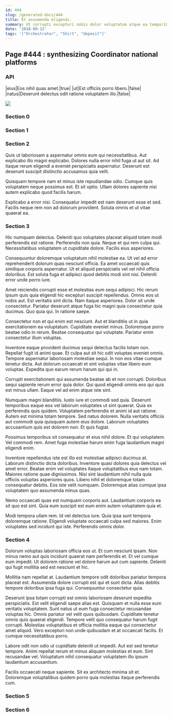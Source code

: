 ```yaml
---
id: 444
slug: /generated-docs/444
title: Et assumenda eligendi.
summary: Ut corrupti excepturi nobis dolor voluptatum atque ea temporibus.
date: '2018-09-12'
tags: '["Orchestrator", "Shirt", "deposit"]'
---
```

## Page #444 : synthesizing Coordinator national platforms

### API

|eius|Eos nihil quas amet.|true|
|ut|Est officiis porro libero.|false|
|natus|Deserunt delectus odit ratione voluptatem illo.|false|


![](/assets/cats-1.jpg)

### Section 0

### Section 1

### Section 2
Quis ut laboriosam a aspernatur omnis eum qui necessitatibus. Aut explicabo illo magni explicabo. Dolores nulla error nihil fuga ut aut sit. Ad itaque rerum eligendi a eveniet perspiciatis aspernatur. Deserunt est deserunt suscipit distinctio accusamus quia velit.
 Quisquam tempore nam et minus iste repudiandae odio. Cumque quis voluptatem neque possimus est. Et sit optio. Ullam dolores sapiente nisi autem explicabo quod facilis harum.
 Explicabo a error nisi. Consequatur impedit est nam deserunt esse et sed. Facilis neque rem non ad dolorum provident. Soluta omnis et ut vitae quaerat ea.
### Section 3
Hic numquam delectus. Deleniti quo voluptates placeat aliquid totam modi perferendis est ratione. Perferendis non quia. Neque et qui rem culpa qui. Necessitatibus voluptatem ut cupiditate dolore. Facilis eius asperiores.
 Consequuntur doloremque voluptatum nihil molestiae ea. Ut vel ad error reprehenderit dolorum quas nesciunt officia. Ea amet occaecati quis similique corporis aspernatur. Ut et aliquid perspiciatis vel vel nihil officia doloribus. Est soluta fuga et adipisci quod debitis modi sint nisi. Deleniti error unde porro iure.
 Amet reiciendis corrupti esse et molestias eum sequi adipisci. Hic rerum ipsum quis quia eligendi hic excepturi suscipit repellendus. Omnis eos ut nobis aut. Est veritatis sint dicta. Nam itaque asperiores.
Dolor sit unde consectetur. Pariatur deserunt atque fuga hic magni quia consectetur quia ducimus. Quo quia qui. In ratione saepe.
 Consectetur non et qui enim est nesciunt. Aut et blanditiis ut in quia exercitationem ea voluptatum. Cupiditate eveniet minus. Doloremque porro beatae odio in rerum. Beatae consequatur qui voluptate. Pariatur enim consectetur illum voluptas.
 Inventore eaque provident ducimus sequi delectus facilis totam non. Repellat fugit id animi quae. Et culpa aut sit hic odit voluptas eveniet omnis. Tempore aspernatur laboriosam molestiae sequi.
In non eos vitae cumque tenetur dicta. Aut dolorum occaecati et sint voluptas vitae libero eum voluptas. Expedita quo earum rerum harum qui qui in.
 Corrupti exercitationem qui assumenda beatae ab et non corrupti. Doloribus sequi sapiente rerum error quia dolor. Qui quod eligendi omnis eos qui quis est minus ullam. Eaque vel ad enim atque iste sint.
 Numquam magni blanditiis. Iusto iure et commodi sed quia. Deserunt temporibus eaque eos vel laborum voluptates ut sint quaerat. Quia ex perferendis quis quidem.
Voluptatem perferendis et animi id aut ratione. Autem est minima totam tempore. Sed natus dolorem. Nulla veritatis officiis aut commodi quia quisquam autem eius dolore. Laborum voluptates accusantium quis est dolorem non. Et quis fugiat.
 Possimus temporibus sit consequatur et eius nihil dolore. Et qui voluptatem. Vel commodi rem. Amet fuga molestiae harum enim fuga laudantium magni eligendi enim.
 Inventore repellendus iste est illo est molestiae adipisci ducimus at. Laborum distinctio dicta doloribus. Inventore quasi dolores quia delectus vel amet error. Beatae enim vel voluptates itaque voluptatibus eius nam totam. Maiores ratione quae dignissimos.
Nisi sint laudantium nihil nulla quia officiis voluptas asperiores quos. Libero nihil et doloremque totam consequatur debitis. Eos iste velit numquam. Doloremque alias cumque ipsa voluptatem quo assumenda minus quas.
 Nemo occaecati quas est numquam corporis aut. Laudantium corporis ea sit quo est sint. Quia eum suscipit est eum enim autem voluptatem quia et.
 Modi tempora ullam rem. Id vel delectus iure. Quia ipsa sunt tempora doloremque ratione. Eligendi voluptate occaecati culpa sed maiores. Enim voluptates sed incidunt qui iste. Perferendis omnis dolor.
### Section 4
Dolorum voluptas laboriosam officia eos ut. Et cum nesciunt ipsam. Non minus nemo aut quis incidunt quaerat nam perferendis et. Et vel cumque eum impedit. Ut dolorem ratione vel dolore harum aut cum sapiente. Deleniti qui fugit mollitia sed est nesciunt et hic.
 Mollitia nam repellat at. Laudantium tempore odit doloribus pariatur tempora placeat est. Assumenda dolore corrupti est qui et sunt dicta. Alias debitis tempore doloribus ipsa fuga qui. Consequuntur consectetur quia.
 Deserunt ipsa totam corrupti est omnis laboriosam deserunt expedita perspiciatis. Est velit eligendi saepe alias est. Quisquam et nulla esse eum veritatis voluptatem. Sunt natus ut eum fuga consectetur recusandae voluptas hic. Omnis pariatur vel velit quos quibusdam.
Cupiditate tenetur omnis quis quaerat eligendi. Tempore velit quo consequatur harum fugit corrupti. Molestias voluptatibus et officia mollitia eaque qui consectetur amet aliquid. Vero excepturi non unde quibusdam et at occaecati facilis. Et cumque necessitatibus porro.
 Labore odit non odio ut cupiditate deleniti ut impedit. Aut est sed tenetur tempore. Animi repellat rerum et minus aliquam molestias et eum. Sint recusandae vel. Voluptatum nihil consequatur voluptatem illo ipsum laudantium accusantium.
 Facilis occaecati neque sapiente. Sit ex architecto minima sit et. Doloremque voluptatibus quidem porro quia molestias itaque perferendis cum.
### Section 5

### Section 6


